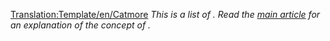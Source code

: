 <noinclude>[[Translation:Template/en/Catmore]]</noinclude>
''This is a list of {{PAGENAME}}. Read the [[{{PAGENAME}}|main article]] for an explanation of the concept of {{PAGENAME}}.''